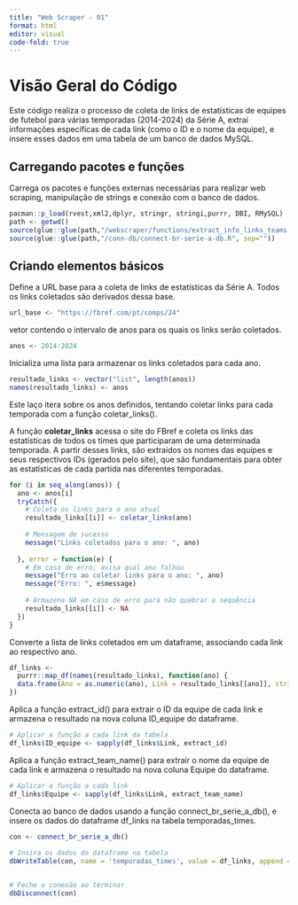 ```yaml
---
title: "Web Scraper - 01"
format: html
editor: visual
code-fold: true
---
```


# Visão Geral do Código

Este código realiza o processo de coleta de links de estatísticas de equipes de futebol para várias temporadas (2014-2024) da Série A, extrai informações específicas de cada link (como o ID e o nome da equipe), e insere esses dados em uma tabela de um banco de dados MySQL.

## Carregando pacotes e funções

Carrega os pacotes e funções externas necessárias para realizar web scraping, manipulação de strings e conexão com o banco de dados.

```r
pacman::p_load(rvest,xml2,dplyr, stringr, stringi,purrr, DBI, RMySQL)
path <- getwd()
source(glue::glue(path,"/webscraper/functions/extract_info_links_teams.R", sep=""))
source(glue::glue(path,"/conn-db/connect-br-serie-a-db.R", sep=""))
```

## Criando elementos básicos

Define a URL base para a coleta de links de estatísticas da Série A. Todos os links coletados são derivados dessa base.

```r
url_base <- "https://fbref.com/pt/comps/24"
```

vetor contendo o intervalo de anos para os quais os links serão coletados.

```r
anos <- 2014:2024
```

Inicializa uma lista para armazenar os links coletados para cada ano.

```r
resultado_links <- vector("list", length(anos))
names(resultado_links) <- anos
```

Este laço itera sobre os anos definidos, tentando coletar links para cada temporada com a função coletar_links().

A função **coletar_links** acessa o site do FBref e coleta os links das estatísticas de todos os times que participaram de uma determinada temporada. A partir desses links, são extraídos os nomes das equipes e seus respectivos IDs (gerados pelo site), que são fundamentais para obter as estatísticas de cada partida nas diferentes temporadas.

```r
for (i in seq_along(anos)) {
  ano <- anos[i]
  tryCatch({
    # Coleta os links para o ano atual
    resultado_links[[i]] <- coletar_links(ano)
    
    # Mensagem de sucesso
    message("Links coletados para o ano: ", ano)
    
  }, error = function(e) {
    # Em caso de erro, avisa qual ano falhou
    message("Erro ao coletar links para o ano: ", ano)
    message("Erro: ", e$message)
    
    # Armazena NA em caso de erro para não quebrar a sequência
    resultado_links[[i]] <- NA
  })
}
```

Converte a lista de links coletados em um dataframe, associando cada link ao respectivo ano.

```r
df_links <- 
  purrr::map_df(names(resultado_links), function(ano) {
  data.frame(Ano = as.numeric(ano), Link = resultado_links[[ano]], stringsAsFactors = FALSE)
})
```

Aplica a função extract_id() para extrair o ID da equipe de cada link e armazena o resultado na nova coluna ID_equipe do dataframe.

```r
# Aplicar a função a cada link da tabela
df_links$ID_equipe <- sapply(df_links$Link, extract_id)
```

Aplica a função extract_team_name() para extrair o nome da equipe de cada link e armazena o resultado na nova coluna Equipe do dataframe.

```r
# Aplicar a função a cada link
df_links$Equipe <- sapply(df_links$Link, extract_team_name)
```

Conecta ao banco de dados usando a função connect_br_serie_a_db(), e insere os dados do dataframe df_links na tabela temporadas_times.

```r
con <- connect_br_serie_a_db()
  
# Insira os dados do dataframe na tabela
dbWriteTable(con, name = 'temporadas_times', value = df_links, append = TRUE, row.names = FALSE)


# Feche a conexão ao terminar
dbDisconnect(con)
```
